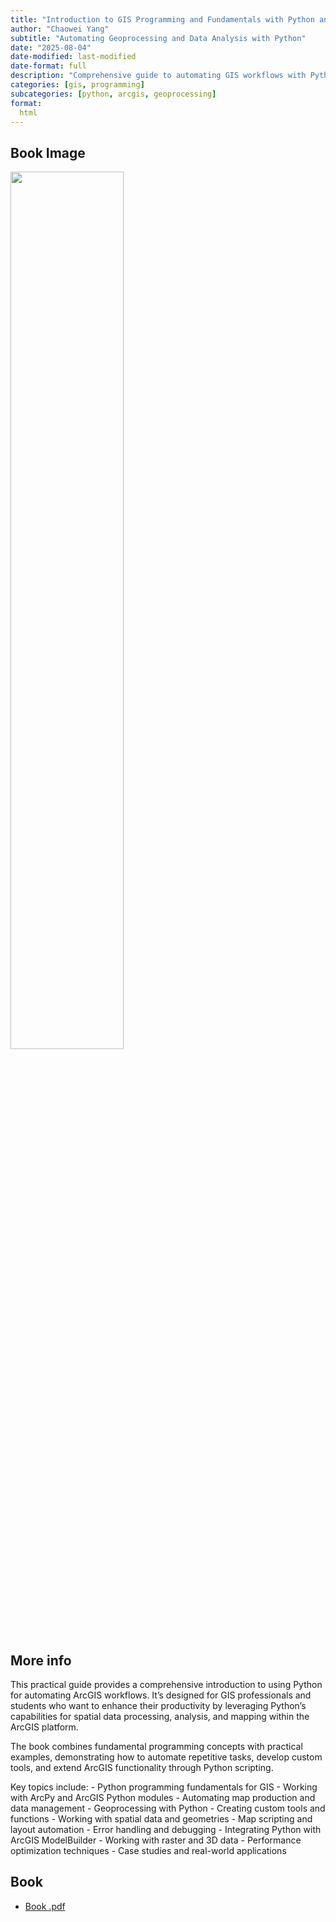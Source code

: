 ```yaml
---
title: "Introduction to GIS Programming and Fundamentals with Python and ArcGIS"
author: "Chaowei Yang"
subtitle: "Automating Geoprocessing and Data Analysis with Python"
date: "2025-08-04"
date-modified: last-modified
date-format: full
description: "Comprehensive guide to automating GIS workflows with Python in ArcGIS"
categories: [gis, programming]
subcategories: [python, arcgis, geoprocessing]
format:
  html
---
```


## Book Image

![](/books/GIS_PythonArcGIS.png){width="60%"}

## More info

This practical guide provides a comprehensive introduction to using Python for automating ArcGIS workflows. It's designed for GIS professionals and students who want to enhance their productivity by leveraging Python's capabilities for spatial data processing, analysis, and mapping within the ArcGIS platform.

The book combines fundamental programming concepts with practical examples, demonstrating how to automate repetitive tasks, develop custom tools, and extend ArcGIS functionality through Python scripting.

Key topics include:
- Python programming fundamentals for GIS
- Working with ArcPy and ArcGIS Python modules
- Automating map production and data management
- Geoprocessing with Python
- Creating custom tools and functions
- Working with spatial data and geometries
- Map scripting and layout automation
- Error handling and debugging
- Integrating Python with ArcGIS ModelBuilder
- Working with raster and 3D data
- Performance optimization techniques
- Case studies and real-world applications

## Book

- [Book .pdf](/books/GIS_PythonArcGIS.pdf){width="60%"}
